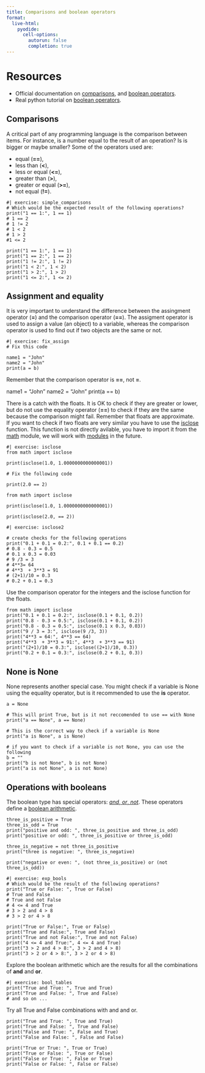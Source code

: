```yaml
---
title: Comparisons and boolean operators
format:
  live-html:
    pyodide:
      cell-options:
        autorun: false
        completion: true
---
```


# Resources

- Official documentation on [comparisons](https://docs.python.org/3/library/stdtypes.html#comparisons), and [boolean operators](https://docs.python.org/3/library/stdtypes.html#boolean-operations-and-or-not).
- Real python tutorial on [boolean operators](https://realpython.com/python-and-operator/).

## Comparisons

A critical part of any programming language is the comparison between items.
For instance, is a number equal to the result of an operation? Is is bigger or maybe smaller?
Some of the operators used are:

- equal (**==**),
- less than (**<**),
- less or equal (**<=**),
- greater than (**>**),
- greater or equal (**>=**),
- not equal (**!=**).

```pyodide
#| exercise: simple_comparisons
# Which would be the expected result of the following operations?
print("1 == 1:", 1 == 1)
# 1 == 2
# 1 != 2
# 1 < 2
# 1 > 2
#1 <= 2
```

::: { .solution exercise="simple_comparisons" }
::: { .callout-tip collapse="false"}
```pyodide
print("1 == 1:", 1 == 1)
print("1 == 2:", 1 == 2)
print("1 != 2:", 1 != 2)
print("1 < 2:", 1 < 2)
print("1 > 2:", 1 > 2)
print("1 <= 2:", 1 <= 2)
```
:::
:::

## Assignment and equality

It is very important to understand the difference between the assingment operator (**=**) and the comparison operator (**==**).
The assigment operator is used to assign a value (an object) to a variable, whereas the comparison operator is used to find out if two objects are the same or not.

```pyodide
#| exercise: fix_assign
# Fix this code

name1 = "John"
name2 = "John"
print(a = b)
```

::: { .hint exercise="fix_assign" }
::: { .callout-tip collapse="false"}
Remember that the comparison operator is **==**, not **=**.
:::
:::
::: { .solution exercise="fix_assign" }
::: { .callout-tip collapse="false"}
name1 = "John"
name2 = "John"
print(a == b)
:::
:::

There is a catch with the floats.
It is OK to check if they are greater or lower, but do not use the equality operator (**==**) to check if they are the same because the comparison might fail.
Remember that floats are approximate.
If you want to check if two floats are very similar you have to use the [isclose](https://docs.python.org/3/library/math.html#math.isclose) function.
This function is not directly avilable, you have to import it from the [math](https://docs.python.org/3/library/math.html) module, we will work with [modules](https://docs.python.org/3/glossary.html#term-module) in the future.

```pyodide
#| exercise: isclose
from math import isclose

print(isclose(1.0, 1.0000000000000001))

# Fix the following code

print(2.0 == 2)
```

::: { .solution exercise="isclose" }
::: { .callout-tip collapse="false"}
```pyodide
from math import isclose

print(isclose(1.0, 1.0000000000000001))

print(isclose(2.0, == 2))
```
:::
:::


```pyodide
#| exercise: isclose2

# create checks for the following operations
print("0.1 + 0.1 = 0.2:", 0.1 + 0.1 == 0.2)
# 0.8 - 0.3 = 0.5
# 0.1 x 0.3 = 0.03
# 9 /3 = 3
# 4**3= 64
# 4**3  + 3**3 = 91
# (2+1)/10 = 0.3
# 0.2 + 0.1 = 0.3
```

::: { .hint exercise="isclose" }
::: { .callout-tip collapse="false"}
Use the comparison operator for the integers and the isclose function for the floats.
:::
:::
::: { .solution exercise="isclose" }
::: { .callout-tip collapse="false"}
```pyodide
from math import isclose
print("0.1 + 0.1 = 0.2:", isclose(0.1 + 0.1, 0.2))
print("0.8 - 0.3 = 0.5:", isclose(0.1 + 0.1, 0.2))
print("0.8 - 0.3 = 0.5:", isclose(0.1 x 0.3, 0.03))
print("9 / 3 = 3:", isclose(9 /3, 3))
print("4**3 = 64:", 4**3 == 64)
print("4**3  + 3**3 = 91:", 4**3  + 3**3 == 91)
print("(2+1)/10 = 0.3:", isclose((2+1)/10, 0.3))
print("0.2 + 0.1 = 0.3:", isclose(0.2 + 0.1, 0.3))
```
:::
:::

## None is None

None represents another special case. You might check if a variable is None using the equality operator, but is it recommended to use the **is** operator.

```pyodide
a = None

# This will print True, but is it not reccomended to use == with None
print("a == None", a == None)

# This is the correct way to check if a variable is None
print("a is None", a is None)

# if you want to check if a variable is not None, you can use the following
b = ""
print("b is not None", b is not None)
print("a is not None", a is not None)
```

## Operations with booleans

The boolean type has special operators: [*and*, *or*, *not*](https://docs.python.org/3/library/stdtypes.html#boolean-operations-and-or-not).
These operators define a [boolean arithmetic](https://en.wikipedia.org/wiki/Boolean_algebra).

```pyodide
three_is_positive = True
three_is_odd = True
print("positive and odd: ", three_is_positive and three_is_odd)
print("positive or odd: ", three_is_positive or three_is_odd)

three_is_negative = not three_is_positive
print("three is negative: ", three_is_negative)

print("negative or even: ", (not three_is_positive) or (not three_is_odd))
```

```pyodide
#| exercise: exp_bools
# Which would be the result of the following operations?
print("True or False: ", True or False)
# True and False
# True and not False
# 4 <= 4 and True
# 3 > 2 and 4 > 8
# 3 > 2 or 4 > 8
```

::: { .solution exercise="exp_bools" }
::: { .callout-tip collapse="false"}
```pyodide
print("True or False:", True or False)
print("True and False:", True and False)
print("True and not False:", True and not False)
print("4 <= 4 and True:", 4 <= 4 and True)
print("3 > 2 and 4 > 8:", 3 > 2 and 4 > 8)
print("3 > 2 or 4 > 8:", 3 > 2 or 4 > 8)
```
:::
:::

Explore the boolean arithmetic which are the results for all the combinations of **and** and **or**.

```pyodide
#| exercise: bool_tables
print("True and True: ", True and True)
print("True and False: ", True and False)
# and so on ...
```

::: { .solution exercise="bool_tables" }
::: { .callout-tip collapse="false"}
Try all True and False combinations with and and or.
:::
:::

::: { .solution exercise="bool_tables" }
::: { .callout-tip collapse="false"}
```pyodide
print("True and True: ", True and True)
print("True and False: ", True and False)
print("False and True: ", False and True)
print("False and False: ", False and False)

print("True or True: ", True or True)
print("True or False: ", True or False)
print("False or True: ", False or True)
print("False or False: ", False or False)
```
:::
:::
